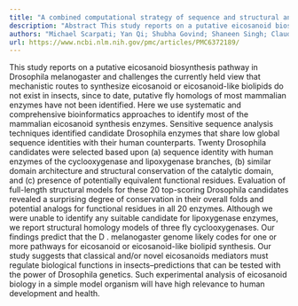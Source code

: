 ```yaml
---
title: "A combined computational strategy of sequence and structural analysis predicts the existence of a functional eicosanoid pathway inDrosophila melanogaster"
description: "Abstract This study reports on a putative eicosanoid biosynthesis pathway in Drosophila melanogaster and challenges the currently held view that mechanistic routes to synthesize eicosanoid or eicosano..."
authors: "Michael Scarpati; Yan Qi; Shubha Govind; Shaneen Singh; Claudio M Soares"
url: https://www.ncbi.nlm.nih.gov/pmc/articles/PMC6372189/
---
```


This study reports on a putative eicosanoid biosynthesis pathway in Drosophila melanogaster and challenges the currently held view that mechanistic routes to synthesize eicosanoid or eicosanoid-like biolipids do not exist in insects, since to date, putative fly homologs of most mammalian enzymes have not been identified. Here we use systematic and comprehensive bioinformatics approaches to identify most of the mammalian eicosanoid synthesis enzymes. Sensitive sequence analysis techniques identified candidate Drosophila enzymes that share low global sequence identities with their human counterparts. Twenty Drosophila candidates were selected based upon (a) sequence identity with human enzymes of the cyclooxygenase and lipoxygenase branches, (b) similar domain architecture and structural conservation of the catalytic domain, and (c) presence of potentially equivalent functional residues. Evaluation of full-length structural models for these 20 top-scoring Drosophila candidates revealed a surprising degree of conservation in their overall folds and potential analogs for functional residues in all 20 enzymes. Although we were unable to identify any suitable candidate for lipoxygenase enzymes, we report structural homology models of three fly cyclooxygenases. Our findings predict that the D . melanogaster genome likely codes for one or more pathways for eicosanoid or eicosanoid-like biolipid synthesis. Our study suggests that classical and/or novel eicosanoids mediators must regulate biological functions in insects–predictions that can be tested with the power of Drosophila genetics. Such experimental analysis of eicosanoid biology in a simple model organism will have high relevance to human development and health.

